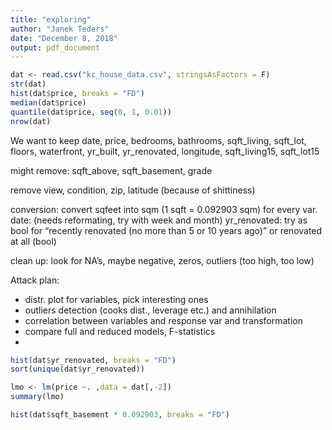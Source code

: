 ```yaml
---
title: "exploring"
author: "Janek Teders"
date: "December 8, 2018"
output: pdf_document
---
```


```r
dat <- read.csv("kc_house_data.csv", stringsAsFactors = F)
str(dat)
hist(dat$price, breaks = "FD")
median(dat$price)
quantile(dat$price, seq(0, 1, 0.01))
nrow(dat)
```

We want to keep date, price, bedrooms, bathrooms, sqft_living, sqft_lot, floors, waterfront, yr_built, yr_renovated, longitude, sqft_living15, sqft_lot15

might remove: sqft_above, sqft_basement, grade

remove view, condition, zip, latitude (because of shittiness)

conversion: convert sqfeet into sqm (1 sqft = 0.092903 sqm) for every var.
            date: (needs reformating, try with week and month)
            yr_renovated: try as bool for "recently renovated (no more than 5 or 10 years             ago)" or renovated at all (bool)
            
clean up: look for NA's, maybe negative, zeros, outliers (too high, too low)

Attack plan:

- distr. plot for variables, pick interesting ones
- outliers detection (cooks dist., leverage etc.) and annihilation
- correlation between variables and response var and transformation
- compare full and reduced models, F-statistics
- 

```r
hist(dat$yr_renovated, breaks = "FD")
sort(unique(dat$yr_renovated))
```

              
              
```r
lmo <- lm(price ~. ,data = dat[,-2])
summary(lmo)
```

```r
hist(dat$sqft_basement * 0.092903, breaks = "FD")
```

